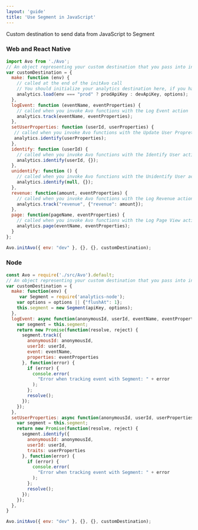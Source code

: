 ```yaml
---
layout: 'guide'
title: 'Use Segment in JavaScript'
---
```


Custom destination to send data from JavaScript to Segment

### Web and React Native

```javascript
import Avo from './Avo';
// An object representing your custom destination that you pass into initAvo()
var customDestination = {
  make: function (env) {
    // called at the end of the initAvo call
    // You should initialize your analytics destination here, if you have not done it before
    analytics.load(env === "prod" ? prodApiKey : devApiKey, options);
  },
  logEvent: function (eventName, eventProperties) {
    // called when you invoke Avo functions with the Log Event action
    analytics.track(eventName, eventProperties);
  },
  setUserProperties: function (userId, userProperties) {
   // called when you invoke Avo functions with the Update User Propreties action
   analytics.identify(userProperties);
  },
  identify: function (userId) {
    // called when you invoke Avo functions with the Identify User action
    analytics.identify(userId, {});
  },
  unidentify: function () {
    // called when you invoke Avo functions with the Unidentify User action
    analytics.identify(null, {});
  },
  revenue: function(amount, eventProperties) {
    // called when you invoke Avo functions with the Log Revenue action
    analytics.track("revenue", {"revenue": amount});
  },
  page: function(pageName, eventProperties) {
    // called when you invoke Avo functions with the Log Page View action
    analytics.page(eventName, eventProperties);
  }
};

Avo.initAvo({ env: "dev" }, {}, {}, customDestination);
```

### Node

```javascript
const Avo = require('./src/Avo').default;
// An object representing your custom destination that you pass into initAvo()
var customDestination = {
  make: function(env) {
     var Segment = require('analytics-node');
    var options = options || {"flushAt": 1};
    this.segment = new Segment(apiKey, options);
  },
  logEvent: async function(anonymousId, userId, eventName, eventProperties) {
    var segment = this.segment;
    return new Promise(function(resolve, reject) {
      segment.track({
        anonymousId: anonymousId,
        userId: userId,
        event: eventName,
        properties: eventProperties
      }, function(error) {
        if (error) {
          console.error(
            "Error when tracking event with Segment: " + error
          );
        };
        resolve();
      });
    });
  },
  setUserProperties: async function(anonymousId, userId, userProperties) {
    var segment = this.segment;
    return new Promise(function(resolve, reject) {
      segment.identify({
        anonymousId: anonymousId,
        userId: userId,
        traits: userProperties
      }, function(error) {
        if (error) {
          console.error(
            "Error when tracking event with Segment: " + error
          );
        };
        resolve();
      });
    });
  },
}

Avo.initAvo({ env: "dev" }, {}, {}, customDestination);
```